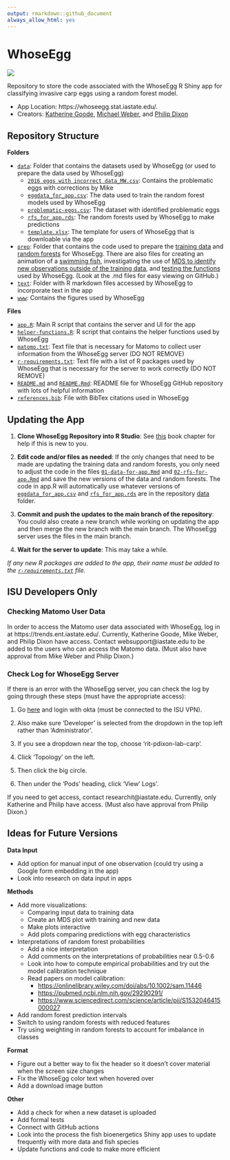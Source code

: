 ```yaml
---
output: rmarkdown::github_document
always_allow_html: yes
---
```


# WhoseEgg

![](www/eggs-in-a-row.jpeg)

Repository to store the code associated with the WhoseEgg R Shiny app for classifying invasive carp eggs using a random forest model. 

- App Location: https://whoseegg.stat.iastate.edu/.
- Creators: [Katherine Goode](https://goodekat.github.io/), [Michael Weber](https://michaeljohnweber.wixsite.com/fisherieslab), and [Philip Dixon](https://pdixon.stat.iastate.edu/)

## Repository Structure

**Folders**

- [`data`](data/): Folder that contains the datasets used by WhoseEgg (or used to prepare the data used by WhoseEgg)
  - [`2016 eggs with incorrect data_MW.csv`](data/2016 eggs with incorrect data_MW.csv): Contains the problematic eggs with corrections by Mike
  - [`eggdata_for_app.csv`](data/eggdata_for_app.csv): The data used to train the random forest models used by WhoseEgg
  - [`problematic-eggs.csv`](data/problematic-eggs.csv): The dataset with identified problematic eggs
  - [`rfs_for_app.rds`](data/rfs_for_app.rds): The random forests used by WhoseEgg to make predictions
  - [`template.xlsx`](data/template.xlsx): The template for users of WhoseEgg that is downloable via the app
- [`prep`](prep/): Folder that contains the code used to prepare the [training data](prep/01-data-for-app.md) and [random forests](prep/02-rfs-for-app.md) for WhoseEgg. There are also files for creating an animation of a [swimming fish](prep/03-animation-for-app.md), investigating the use of [MDS to identify new observations outside of the training data](prep/04-mds-for-app.md), and [testing the functions](prep/99-testing-app-functions.md) used by WhoseEgg. (Look at the .md files for easy viewing on GitHub.)
- [`text`](text/): Folder with R markdown files accessed by WhoseEgg to incorporate text in the app
- [`www`](www/): Contains the figures used by WhoseEgg

**Files**

- [`app.R`](app.R): Main R script that contains the server and UI for the app
- [`helper-functions.R`](helper-functions.R): R script that contains the helper functions used by WhoseEgg
- [`matomo.txt`](matomo.txt): Text file that is necessary for Matomo to collect user information from the WhoseEgg server (DO NOT REMOVE)
- [`r-requirements.txt`](r-requirements.txt): Text file with a list of R packages used by WhoseEgg that is necessary for the server to work correctly (DO NOT REMOVE)
- [`README.md`](README.md) and [`README.Rmd`](README.Rmd): README file for WhoseEgg GitHub repository with lots of helpful information
- [`references.bib`](references.bib): File with BibTex citations used in WhoseEgg

## Updating the App

1. **Clone WhoseEgg Repository into R Studio**: See [this](https://happygitwithr.com/rstudio-git-github.html) book chapter for help if this is new to you.

2. **Edit code and/or files as needed**: If the only changes that need to be made are updating the training data and random forests, you only need to adjust the code in the files [`01-data-for-app.Rmd`](prep/01-data-for-app.Rmd) and [`02-rfs-for-app.Rmd`](prep/02-rfs-for-app.Rmd) and save the new versions of the data and random forests. The code in app.R will automatically use whatever versions of [`eggdata_for_app.csv`](data/eggdata_for_app.csv) and [`rfs_for_app.rds`](data/rfs_for_app.rds) are in the repository [data](data/) folder.

3. **Commit and push the updates to the main branch of the repository**: You could also create a new branch while working on updating the app and then merge the new branch with the main branch. The WhoseEgg server uses the files in the main branch.

4. **Wait for the server to update**: This may take a while.

*If any new R packages are added to the app, their name must be added to the [`r-requirements.txt`](r-requirements.txt) file.*

## ISU Developers Only 

### Checking Matomo User Data

In order to access the Matomo user data associated with WhoseEgg, log in at https://trends.ent.iastate.edu/. Currently, Katherine Goode, Mike Weber, and Philip Dixon have access. Contact websupport@iastate.edu to be added to the users who can access the Matomo data. (Must also have approval from Mike Weber and Philip Dixon.)

### Check Log for WhoseEgg Server

If there is an error with the WhoseEgg server, you can check the log by going through these steps (must have the appropriate access): 

1. Go [here](https://console.apps.nimbus.las.iastate.edu/) and login with okta (must be connected to the ISU VPN).

2. Also make sure 'Developer' is selected from the dropdown in the top left rather than 'Administrator'. 

3. If you see a dropdown near the top, choose 'rit-pdixon-lab-carp'.

4. Click 'Topology' on the left. 

5. Then click the big circle. 

6. Then under the 'Pods' heading, click 'View' Logs'.

If you need to get access, contact researchit@iastate.edu. Currently, only Katherine and Philip have access. (Must also have approval from Philip Dixon.)

## Ideas for Future Versions

**Data Input**

- Add option for manual input of one observation (could try using a Google form embedding in the app)
- Look into research on data input in apps

**Methods**

- Add more visualizations:
  - Comparing input data to training data
  - Create an MDS plot with training and new data
  - Make plots interactive
  - Add plots comparing predictions with egg characteristics
- Interpretations of random forest probabilities
  - Add a nice interpretation
  - Add comments on the interpretations of probabilities near 0.5-0.6
  - Look into how to compute empirical probabilities and try out the model calibration technique
  - Read papers on model calibration:
    - [https://onlinelibrary.wiley.com/doi/abs/10.1002/sam.11446](https://onlinelibrary.wiley.com/doi/abs/10.1002/sam.11446)
    - [https://pubmed.ncbi.nlm.nih.gov/29290291/](https://pubmed.ncbi.nlm.nih.gov/29290291/)
    - [https://www.sciencedirect.com/science/article/pii/S1532046415000027](https://www.sciencedirect.com/science/article/pii/S1532046415000027)
- Add random forest prediction intervals
- Switch to using random forests with reduced features
- Try using weighting in random forests to account for imbalance in classes

**Format**

- Figure out a better way to fix the header so it doesn't cover material when the screen size changes
- Fix the WhoseEgg color text when hovered over
- Add a download image button

**Other**

- Add a check for when a new dataset is uploaded
- Add formal tests
- Connect with GitHub actions
- Look into the process the fish bioenergetics Shiny app uses to update frequently with more data and fish species
- Update functions and code to make more efficient